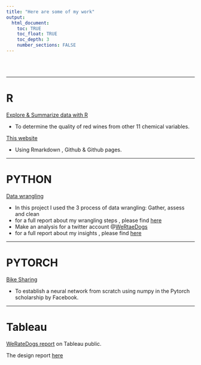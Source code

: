 ```yaml
---
title: "Here are some of my work"
output: 
  html_document:
    toc: TRUE
    toc_float: TRUE
    toc_depth: 3
    number_sections: FALSE
---
```


<br><br>



***
# R

[Explore & Summarize data with R](./Explore_summarize_project/)

- To determine the quality of red wines from other 11 chemical variables. 

[This website](https://github.com/hindamosh/hindamosh.github.io)

- Using Rmarkdown , Github & Github pages.

***

# PYTHON

[Data wrangling](./data_wrangling/)

- In this project I used the 3 process of data wrangling: Gather, assess and clean
- for a full report about my wrangling steps , please find [here](https://bit.ly/2UiUBVR)
- Make an analysis for a twitter account @[WeRtaeDogs](https://twitter.com/dog_rates)
- for a full report about my insights , please find [here](https://bit.ly/2Tx1ZQ8)

***

# PYTORCH

[Bike Sharing ](./Bike_sharing_Pytorch/)

- To establish a neural network from scratch using numpy in the Pytorch scholarship by Facebook. 

***

# Tableau

[WeRateDogs report](https://public.tableau.com/profile/hindam#!/vizhome/WeRateDogs_report/WeRateDogs) on Tableau public.

The design report [here](./create_tableau_story/)


